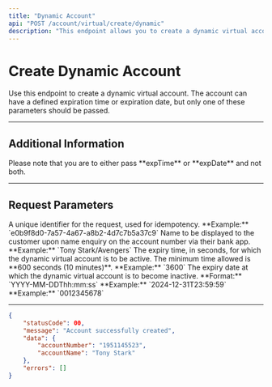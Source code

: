 ```yaml
---
title: "Dynamic Account"
api: "POST /account/virtual/create/dynamic"
description: "This endpoint allows you to create a dynamic virtual account with customizable expiry time or expiry date."
---
```


# Create Dynamic Account

Use this endpoint to create a dynamic virtual account. The account can have a defined expiration time or expiration date, but only one of these parameters should be passed.

---

## Additional Information

<Info>
  Please note that you are to either pass **expTime** or **expDate** and not both.
</Info>

---

## Request Parameters

<ParamField header="requestId" type="string" required>
  A unique identifier for the request, used for idempotency.  
  **Example:** `e0b9f8d0-7a57-4a67-a8b2-4d7c7b5a37c9`
</ParamField>

<ParamField body="name" type="string" required>
  Name to be displayed to the customer upon name enquiry on the account number via their bank app.  
  **Example:** `Tony Stark/Avengers`
</ParamField>

<ParamField body="expTime" type="string">
  The expiry time, in seconds, for which the dynamic virtual account is to be active. The minimum time allowed is **600 seconds (10 minutes)**.  
  **Example:** `3600`
</ParamField>

<ParamField body="expDate" type="string">
  The expiry date at which the dynamic virtual account is to become inactive.  
  **Format:** `YYYY-MM-DDThh:mm:ss`  
  **Example:** `2024-12-31T23:59:59`
</ParamField>
<ParamField body="settlementAccount" type="string" required>
	**Example:** `0012345678`
</ParamField>

---
<ResponseExample>

```json
{
	"statusCode": 00,
	"message": "Account successfully created",
	"data": {
		"accountNumber": "1951145523",
		"accountName": "Tony Stark"
	},
	"errors": []
}
```

</ResponseExample>
